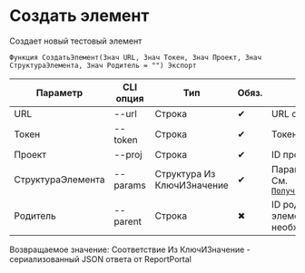 ﻿---
sidebar_position: 2
description: Создать элемент и другие функции для работы с ReportPortal в Открытом пакете интеграций - бесплатной open-source библиотеке интеграций для 1С:Предприятие 8, OneScript и CLI
keywords: [1C, 1С, 1С:Предприятие, 1С:Предприятие 8.3, API, Интеграция, Сервисы, Обмен, OneScript, CLI, ReportPortal]
---


# Создать элемент
 Создает новый тестовый элемент



`Функция СоздатьЭлемент(Знач URL, Знач Токен, Знач Проект, Знач СтруктураЭлемента, Знач Родитель = "") Экспорт`

  | Параметр | CLI опция | Тип | Обяз. | Назначение |
  |-|-|-|-|-|
  | URL | --url | Строка | &#x2714; | URL сервера ReportPortal |
  | Токен | --token | Строка | &#x2714; | Токен доступа |
  | Проект | --proj | Строка | &#x2714; | ID проекта |
  | СтруктураЭлемента | --params | Структура Из КлючИЗначение | &#x2714; | Параметры элемента. См. [`ПолучитьСтруктуруЭлемента`](/docs/ReportPortal/Results-management/Get-item-structure) |
  | Родитель | --parent | Строка | &#x2716; | ID родительского элемента, если необходимо |

  
  Возвращаемое значение:   Соответствие Из КлючИЗначение - сериализованный JSON ответа от ReportPortal

<br/>




    




